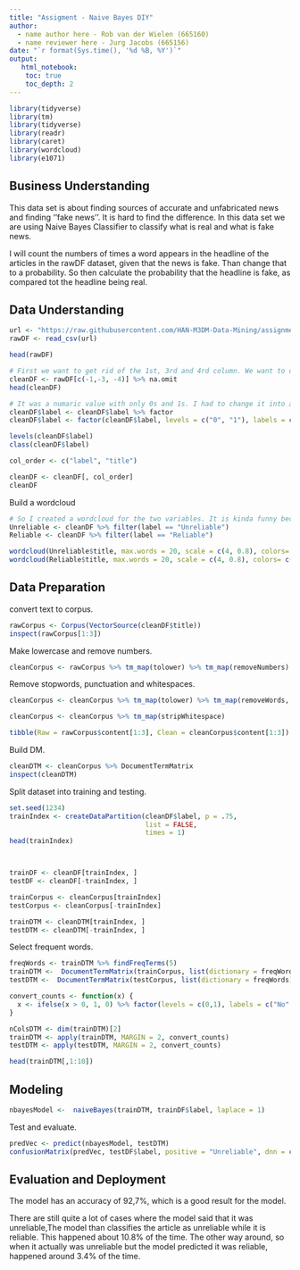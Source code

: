 ```yaml
---
title: "Assigment - Naive Bayes DIY"
author:
  - name author here - Rob van der Wielen (665160)
  - name reviewer here - Jurg Jacobs (665156)
date: "`r format(Sys.time(), '%d %B, %Y')`"
output:
   html_notebook:
    toc: true
    toc_depth: 2
---
```


```r
library(tidyverse)
library(tm)
library(tidyverse)
library(readr)
library(caret)
library(wordcloud)
library(e1071)
```

## Business Understanding
This data set is about finding sources of accurate and unfabricated news and finding ''fake news''. It is hard to find the difference. In this data set we are using Naive Bayes Classifier to classify what is real and what is fake news. 

I will count the numbers of times a word appears in the headline of the articles in the rawDF dataset, given that the news is fake. Than change that to a probability. So then calculate the probability that the headline is fake, as compared tot the headline being real. 

## Data Understanding
```r
url <- "https://raw.githubusercontent.com/HAN-M3DM-Data-Mining/assignments/master/datasets/NB-fakenews.csv"
rawDF <- read_csv(url)

head(rawDF)
```


```r
# First we want to get rid of the 1st, 3rd and 4rd column. We want to only look at the titles and look if there 0: reliable or 1: unreliable 
cleanDF <- rawDF[c(-1,-3, -4)] %>% na.omit
head(cleanDF)
```

```r
# It was a numaric value with only 0s and 1s. I had to change it into a factor value with the values, Reliable and unreliable. And I switched the columns too. 
cleanDF$label <- cleanDF$label %>% factor
cleanDF$label <- factor(cleanDF$label, levels = c("0", "1"), labels = c("Reliable", "Unreliable")) %>% relevel("Reliable")

levels(cleanDF$label)
class(cleanDF$label)

col_order <- c("label", "title")

cleanDF <- cleanDF[, col_order]
cleanDF
```

Build a wordcloud

```r
# So I created a wordcloud for the two variables. It is kinda funny because the word that comes back the most in the unreliable articles is Trump only after THE. 
Unreliable <- cleanDF %>% filter(label == "Unreliable")
Reliable <- cleanDF %>% filter(label == "Reliable")

wordcloud(Unreliable$title, max.words = 20, scale = c(4, 0.8), colors= c("indianred1","indianred2","indianred3","indianred"))
wordcloud(Reliable$title, max.words = 20, scale = c(4, 0.8), colors= c("lightsteelblue1","lightsteelblue2","lightsteelblue3","lightsteelblue"))
```

## Data Preparation

convert text to corpus.
```r
rawCorpus <- Corpus(VectorSource(cleanDF$title))
inspect(rawCorpus[1:3])
```

Make lowercase and remove numbers.

```r
cleanCorpus <- rawCorpus %>% tm_map(tolower) %>% tm_map(removeNumbers)
```

Remove stopwords, punctuation and whitespaces.

```r
cleanCorpus <- cleanCorpus %>% tm_map(tolower) %>% tm_map(removeWords, stopwords()) %>% tm_map(removePunctuation)

cleanCorpus <- cleanCorpus %>% tm_map(stripWhitespace)

tibble(Raw = rawCorpus$content[1:3], Clean = cleanCorpus$content[1:3])

```


Build DM.

```r
cleanDTM <- cleanCorpus %>% DocumentTermMatrix
inspect(cleanDTM)
```

Split dataset into training and testing.

```r
set.seed(1234)
trainIndex <- createDataPartition(cleanDF$label, p = .75, 
                                  list = FALSE, 
                                  times = 1)
head(trainIndex)



trainDF <- cleanDF[trainIndex, ]
testDF <- cleanDF[-trainIndex, ]

trainCorpus <- cleanCorpus[trainIndex]
testCorpus <- cleanCorpus[-trainIndex]

trainDTM <- cleanDTM[trainIndex, ]
testDTM <- cleanDTM[-trainIndex, ]
```

Select frequent words.

```r
freqWords <- trainDTM %>% findFreqTerms(5)
trainDTM <-  DocumentTermMatrix(trainCorpus, list(dictionary = freqWords))
testDTM <-  DocumentTermMatrix(testCorpus, list(dictionary = freqWords))
```

```r
convert_counts <- function(x) {
  x <- ifelse(x > 0, 1, 0) %>% factor(levels = c(0,1), labels = c("No", "Yes"))
}

nColsDTM <- dim(trainDTM)[2]
trainDTM <- apply(trainDTM, MARGIN = 2, convert_counts)
testDTM <- apply(testDTM, MARGIN = 2, convert_counts)

head(trainDTM[,1:10])
```

## Modeling
```r
nbayesModel <-  naiveBayes(trainDTM, trainDF$label, laplace = 1)
```

Test and evaluate.

```r
predVec <- predict(nbayesModel, testDTM)
confusionMatrix(predVec, testDF$label, positive = "Unreliable", dnn = c("Prediction", "True"))
```


## Evaluation and Deployment
The model has an accuracy of 92,7%, which is a good result for the model.

There are still quite a lot of cases where the model said that it was unreliable,The model than classifies the article as unreliable while it is reliable. This happened about 10.8% of the time. The other way around, so when it actually was unreliable but the model predicted it was reliable, happened around 3.4% of the time. 